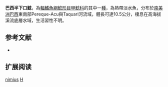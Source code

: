 {{Speciesbox 
| genus = Hemipsilichthys
| species = nimius
| status = NE
| status_system = IUCN3.1
| authority = [[Pereira|Pereira]], [[Reis|Reis]], [[Souza|Souza]] & [[Lazzarotto|Lazzarotto]], 2003
| synonyms = 
}} 
'''巴西半下口鯰'''，為[[輻鰭魚綱|輻鰭魚綱]][[鯰形目|鯰形目]][[甲鯰科|甲鯰科]]的其中一[[種|種]]，為熱帶淡水魚，分布於[[南美洲|南美洲]][[巴西|巴西]]東南部Pereque-Acu與Taquari河流域，體長可達10.5公分，棲息在高海拔溪流底層水域，生活習性不明。

==参考文献==
*{{FishBase_species|genus=Hemipsilichthys|species=nimius|year=2014|month=11}}

== 扩展阅读 ==
{{refbegin}}
{{wikispecies-inline|Hemipsilichthys nimius|巴西半下口鯰}}
{{refend}}
{{Taxonbar|from=Q967100}}

[[Category:半下口鯰屬|nimius]]
[[Category:2003年描述的鱼类|H]]